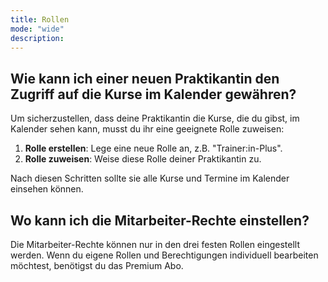 ```yaml
---
title: Rollen
mode: "wide"
description: 
---
```


## Wie kann ich einer neuen Praktikantin den Zugriff auf die Kurse im Kalender gewähren?

Um sicherzustellen, dass deine Praktikantin die Kurse, die du gibst, im Kalender sehen kann, musst du ihr eine geeignete Rolle zuweisen:

1. **Rolle erstellen**: Lege eine neue Rolle an, z.B. "Trainer:in-Plus".
2. **Rolle zuweisen**: Weise diese Rolle deiner Praktikantin zu.

Nach diesen Schritten sollte sie alle Kurse und Termine im Kalender einsehen können.

## Wo kann ich die Mitarbeiter-Rechte einstellen?

Die Mitarbeiter-Rechte können nur in den drei festen Rollen eingestellt werden. Wenn du eigene Rollen und Berechtigungen individuell bearbeiten möchtest, benötigst du das Premium Abo.

